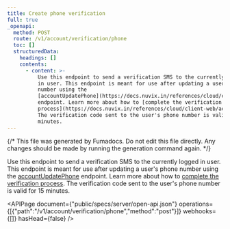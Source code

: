```yaml
---
title: Create phone verification
full: true
_openapi:
  method: POST
  route: /v1/account/verification/phone
  toc: []
  structuredData:
    headings: []
    contents:
      - content: >-
          Use this endpoint to send a verification SMS to the currently logged
          in user. This endpoint is meant for use after updating a user's phone
          number using the
          [accountUpdatePhone](https://docs.nuvix.in/references/cloud/client-web/account#updatePhone)
          endpoint. Learn more about how to [complete the verification
          process](https://docs.nuvix.in/references/cloud/client-web/account#updatePhoneVerification).
          The verification code sent to the user's phone number is valid for 15
          minutes.
---
```


{/* This file was generated by Fumadocs. Do not edit this file directly. Any changes should be made by running the generation command again. */}

Use this endpoint to send a verification SMS to the currently logged in user. This endpoint is meant for use after updating a user's phone number using the [accountUpdatePhone](https://docs.nuvix.in/references/cloud/client-web/account#updatePhone) endpoint. Learn more about how to [complete the verification process](https://docs.nuvix.in/references/cloud/client-web/account#updatePhoneVerification). The verification code sent to the user's phone number is valid for 15 minutes.

<APIPage document={"public/specs/server/open-api.json"} operations={[{"path":"/v1/account/verification/phone","method":"post"}]} webhooks={[]} hasHead={false} />